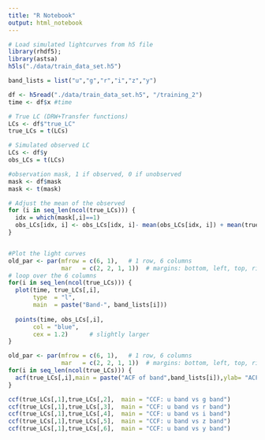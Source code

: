 ```yaml
---
title: "R Notebook"
output: html_notebook
---
```


```r
# Load simulated lightcurves from h5 file
library(rhdf5);
library(astsa)
h5ls("./data/train_data_set.h5")
```
```r

band_lists = list("u","g","r","i","z","y")

df <- h5read("./data/train_data_set.h5", "/training_2")
time <- df$x #time

# True LC (DRW+Transfer functions)
LCs <- df$"true_LC"
true_LCs = t(LCs)

# Simulated observed LC
LCs <- df$y
obs_LCs = t(LCs)

#observation mask, 1 if observed, 0 if unobserved
mask <- df$mask
mask <- t(mask)

# Adjust the mean of the observed
for (i in seq_len(ncol(true_LCs))) {
  idx = which(mask[,i]==1)
  obs_LCs[idx, i] <- obs_LCs[idx, i]- mean(obs_LCs[idx, i]) + mean(true_LCs[,i])
}


#Plot the light curves
old_par <- par(mfrow = c(6, 1),   # 1 row, 6 columns
               mar   = c(2, 2, 1, 1))  # margins: bottom, left, top, right
# loop over the 6 columns
for(i in seq_len(ncol(true_LCs))) {
  plot(time, true_LCs[,i],
       type  = "l",
       main  = paste("Band-", band_lists[i]))
  
  points(time, obs_LCs[,i],
       col = "blue",
       cex = 1.2)      # slightly larger
}
```
```r

old_par <- par(mfrow = c(6, 1),   # 1 row, 6 columns
               mar   = c(2, 2, 1, 1))  # margins: bottom, left, top, right
for(i in seq_len(ncol(true_LCs))) {
  acf(true_LCs[,i],main = paste("ACF of band",band_lists[i]),ylab= "ACF")
}
```
```r
ccf(true_LCs[,1],true_LCs[,2],  main = "CCF: u band vs g band")
ccf(true_LCs[,1],true_LCs[,3],  main = "CCF: u band vs r band")
ccf(true_LCs[,1],true_LCs[,4],  main = "CCF: u band vs i band")
ccf(true_LCs[,1],true_LCs[,5],  main = "CCF: u band vs z band")
ccf(true_LCs[,1],true_LCs[,6],  main = "CCF: u band vs y band")
```

